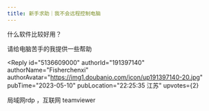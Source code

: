 ```yaml
---
title: 新手求助｜我不会远程控制电脑
---
```



<Forum groupName="我不会XX｜我的人..." groupUrl="https://www.douban.com/group/736428/" archivedAt="2025-05-16T14:35:09.967Z">
  <Post
    id="288249494"
    title="新手求助｜我不会远程控制电脑"
    url="https://www.douban.com/group/topic/288249494/?_spm_id=MTcxOTgyODMx"
    pubTime="2023-05-11"
    highlightUserId="191397140"
  >
什么软件比较好用？

请给电脑苦手的我提供一些帮助

<Reply
  id="5136609000"
  authorId="191397140"
  authorName="Fisherchenxi"
  authorAvatar="https://img1.doubanio.com/icon/up191397140-20.jpg"
  pubTime="2023-05-10"
  pubLocation="22:25:35 江苏"
  upvotes={2}
>
局域网rdp ，互联网 teamviewer
</Reply>
  </Post>
</Forum>
